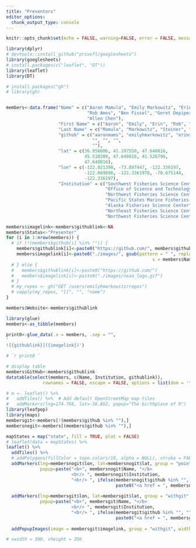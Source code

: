 ```yaml
---
title: "Presenters"
editor_options: 
  chunk_output_type: console
---
```


```r
knitr::opts_chunk$set(echo = FALSE, warning=FALSE, error = FALSE, message = FALSE)

library(dplyr)
# devtools::install_github("privefl/googlesheets")
library(googlesheets)
# install.packages(c("leaflet", "DT"))
library(leaflet)
library(DT)
```

```r
# install.packages("gh")
# library(gh)


members<-data.frame("Name" = c("Aaron Mamula", "Emily Markowitz", "Erin Steiner", 
                               "Rob Ames", "Ben Fissel", "Geret Depiper", 
                               "Allen Chen"), 
                    "First Name" = c("Aaron", "Emily", "Erin", "Rob", "Ben", "Geret", "Allen"),
                    "Last Name" = c("Mamula", "Markowitz", "Steiner", "Ames", "Fissel", "Depiper", "Chen"),
                    "github" = c("aaronmams", "emilyhmarkowitz", "erinsteiner-NOAA",
                                 "", "", "",  
                                 ""), 
                    "lat" = c(36.956806, 41.197558, 47.640816, 
                              45.510209, 47.640816, 41.526796, 
                              47.640816), 
                    "lon" = c(-122.021390, -73.897447, -122.336197, 
                              -122.669898, -122.3361978, -70.675144,  
                              -122.336197), 
                    "Institution" = c("Southwest Fisheries Science Center", 
                                      "Office of Science and Technology/Alaska Fisheries Science Center", 
                                      "Northwest Fisheries Science Center", 
                                      "Pacific States Marine Fisheries Commission", 
                                      "Alaska Fisheries Science Center", 
                                      "Northeast Fisheries Science Center", 
                                      "Northwest Fisheries Science Center"))

members$imagelink<-members$githublink<-NA                 
members$Status<-"Presenter"
for (i in 1:nrow(members)) {
  # if (!(members$github[i] %in% "")) {
    members$githublink[i]<-paste0("https://github.com/", members$github[i])
    members$imagelink[i]<-paste0("./images/", gsub(pattern = " ", replacement = "", 
                                                        x = members$Name[i]), ".png")
  # } else {
  #   members$githublink[i]<-paste0("https://github.com/")
  #   members$imagelink[i]<-paste0("./images/noaa_logo.gif")    
  # }
  # my_repos <- gh("GET /users/emilyhmarkowitz/repos")
  # vapply(my_repos, "[[", "", "name")
}

members$Website<-members$githublink

library(glue)
members<-as_tibble(members)

print0<-glue_data(.x = members, .sep = "", 
'
![{githublink}]({imagelink})')

# `r print0 `

```

```r
# display table
members$GitHub<-members$githublink
datatable(select(members, c(Name, Institution, githublink)), 
              rownames = FALSE, escape = FALSE, options = list(dom = 't'))
```


```r
# m <- leaflet() %>%
#   addTiles() %>%  # Add default OpenStreetMap map tiles
#   addMarkers(lng=174.768, lat=-36.852, popup="The birthplace of R")
library(leafpop)
library(maps)
membersgit<-members[!(members$github %in% ""),]
membersnogit<-members[(members$github %in% ""),]

mapStates = map("state", fill = TRUE, plot = FALSE)
# leaflet(data = mapStates) %>% 
leaflet() %>%
  addTiles() %>%
  # addPolygons(fillColor = topo.colors(10, alpha = NULL), stroke = FALSE) %>%
  addMarkers(lng=membersnogit$lon, lat=membersnogit$lat, group = "points",
             popup=paste("<b>", membersnogit$Name, "</b> 
                         <br/> ", membersnogit$Institution, 
                         "<br/> ", ifelse(membersnogit$github %in% "", "", 
                                          paste0("<a href = ", membersnogit$GitHub, "> GitHub </a> ")))) %>%
  
  addMarkers(lng=membersgit$lon, lat=membersgit$lat, group = "withgit",
             popup=paste("<b>", membersgit$Name, "</b> 
                         <br/> ", membersgit$Institution, 
                         "<br/> ", ifelse(membersgit$github %in% "", "", 
                                          paste0("<a href = ", membersgit$GitHub, "> GitHub </a> ")))) %>%
  
  addPopupImages(image = membersgit$imagelink, group = "withgit", width = 300*4, height = 350/4)

# vwidth = 300, vheight = 350
```


